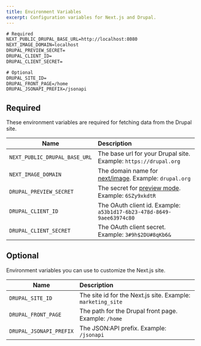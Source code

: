 ```yaml
---
title: Environment Variables
excerpt: Configuration variables for Next.js and Drupal.
---
```


```txt title=.env.local
# Required
NEXT_PUBLIC_DRUPAL_BASE_URL=http://localhost:8080
NEXT_IMAGE_DOMAIN=localhost
DRUPAL_PREVIEW_SECRET=
DRUPAL_CLIENT_ID=
DRUPAL_CLIENT_SECRET=

# Optional
DRUPAL_SITE_ID=
DRUPAL_FRONT_PAGE=/home
DRUPAL_JSONAPI_PREFIX=/jsonapi
```

## Required

These environment variables are required for fetching data from the Drupal site.

| Name                          | Description                                                                                                                |
| ----------------------------- | :------------------------------------------------------------------------------------------------------------------------- |
| `NEXT_PUBLIC_DRUPAL_BASE_URL` | The base url for your Drupal site. Example: `https://drupal.org`                                                           |
| `NEXT_IMAGE_DOMAIN`           | The domain name for [next/image](https://nextjs.org/docs/basic-features/image-optimization#domains). Example: `drupal.org` |
| `DRUPAL_PREVIEW_SECRET`       | The secret for [preview mode](https://nextjs.org/docs/advanced-features/preview-mode). Example: `6SZy9xkdtR`               |
| `DRUPAL_CLIENT_ID`            | The OAuth client id. Example: `a53b1d17-6b23-478d-8649-9aee63974c80`                                                       |
| `DRUPAL_CLIENT_SECRET`        | The OAuth client secret. Example: `3#9h$2DU#8qKb6&`                                                                        |

## Optional

Environment variables you can use to customize the Next.js site.

| Name                    | Description                                                 |
| ----------------------- | :---------------------------------------------------------- |
| `DRUPAL_SITE_ID`        | The site id for the Next.js site. Example: `marketing_site` |
| `DRUPAL_FRONT_PAGE`     | The path for the Drupal front page. Example: `/home`        |
| `DRUPAL_JSONAPI_PREFIX` | The JSON:API prefix. Example: `/jsonapi`                    |
